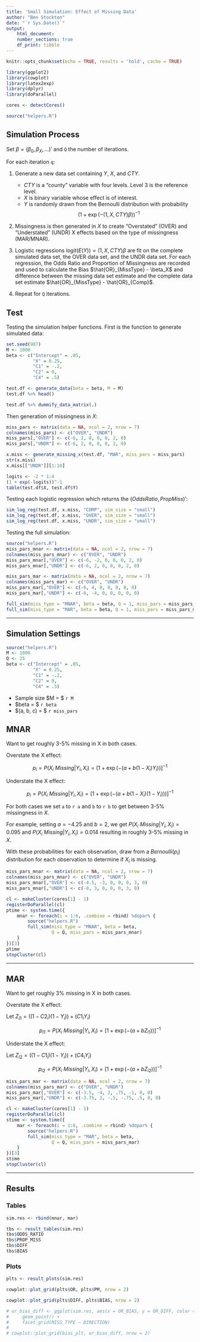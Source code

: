```yaml
---
title: 'Small Simulation: Effect of Missing Data'
author: "Ben Stockton"
date: "`r Sys.Date()`"
output: 
    html_document:
    number_sections: true 
    df_print: tibble
---
```


```r
knitr::opts_chunk$set(echo = TRUE, results = 'hold', cache = TRUE)

library(ggplot2)
library(cowplot)
library(latex2exp)
library(dplyr)
library(doParallel)

cores <- detectCores()

source("helpers.R")
```

## Simulation Process

Set $\beta = (\beta_0, \beta_X, ...)'$ and `Q` the number of iterations.

For each iteration `q`:

1. Generate a new data set containing $Y$, $X$, and $CTY$. 

    - $CTY$ is a "county" variable with four levels. Level 3 is the reference level.
    - $X$ is binary variable whose effect is of interest. 
    - $Y$ is randomly drawn from the Bernoulli distribution with probability $$(1 + \exp(-(1, X, CTY) \beta))^{-1}$$

2. Missingness is then generated in $X$ to create "Overstated" (OVER) and "Understated" (UNDR) X effects based on the type of missingness (MAR/MNAR).
3. Logistic regressions $logit(E(Y)) = (1, X, CTY)\beta$ are fit on the complete simulated data set, the OVER data set, and the UNDR data set. For each regression, the Odds Ratio and Proportion of Missingness are recorded and used to calculate the Bias $\hat{OR}_{MissType} - \beta_X$ and difference between the missing data set estimate and the complete data set estimate $\hat{OR}_{MissType} - \hat{OR}_{Comp}$.
4. Repeat for `Q` iterations.

## Test

Testing the simulation helper functions. First is the function to generate simulated data:
```r
set.seed(987)
M <- 1000
beta <- c("Intercept" = .05, 
          "X" = 0.25, 
          "C1" = -.2, 
          "C2" = 0,
          "C4" = .5)

test.df <- generate_data(beta = beta, M = M)
test.df %>% head()
```

```r
test.df %>% dummify_data_matrix(.)
```


Then generation of missingness in $X$:

```r
miss_pars <- matrix(data = NA, ncol = 2, nrow = 7)
colnames(miss_pars) <- c("OVER", "UNDR")
miss_pars[,"OVER"] <- c(-6, 2, 0, 0, 0, 2, 0)
miss_pars[,"UNDR"] <- c(-6, 2, 0, 0, 0, 2, 0)

x.miss <- generate_missing_x(test.df, "MAR", miss_pars = miss_pars)
str(x.miss)
x.miss[["UNDR"]][1:10]
```

```r
logits <- -2 * 1:4
(1 + exp(-logits))^-1
table(test.df$X, test.df$Y)
```


Testing each logistic regression which returns the $(OddsRatio, PropMiss)'$:
```r
sim_log_reg(test.df, x.miss, "COMP", sim_size = "small")
sim_log_reg(test.df, x.miss, "OVER", sim_size = "small")
sim_log_reg(test.df, x.miss, "UNDR", sim_size = "small")
```

Testing the full simulation:

```r
source("helpers.R")
miss_pars_mnar <- matrix(data = NA, ncol = 2, nrow = 7)
colnames(miss_pars_mnar) <- c("OVER", "UNDR")
miss_pars_mnar[,"OVER"] <- c(-6, -2, 0, 0, 0, 2, 0)
miss_pars_mnar[,"UNDR"] <- c(-6, 2, 0, 0, 0, 2, 0)

miss_pars_mar <- matrix(data = NA, ncol = 2, nrow = 7)
colnames(miss_pars_mar) <- c("OVER", "UNDR")
miss_pars_mar[,"OVER"] <- c(-6, 4, 0, 0, 0, 0, 0)
miss_pars_mar[,"UNDR"] <- c(-6, -4, 0, 0, 0, 0, 0)

full_sim(miss_type = "MNAR", beta = beta, Q = 1, miss_pars = miss_pars_mnar)
full_sim(miss_type = "MAR", beta = beta, Q = 1, miss_pars = miss_pars_mar)
```

---

## Simulation Settings

```r
source("helpers.R")
M <- 1000
Q <- 25
beta <- c("Intercept" = .05, 
          "X" = 0.25, 
          "C1" = -.2, 
          "C2" = 0,
          "C4" = .5)
```

- Sample size $M = $ `r M`
- $beta = $ `r beta`
- $(a, b, c) = $ `r miss_pars`

## MNAR

Want to get roughly 3-5% missing in X in both cases.

Overstate the X effect:

$$p_i = P(X_i ~ Missing | Y_i, X_i) = [1 + \exp(-(a + b (1 - X_i) Y_i))]^{-1}$$

Understate the X effect:

$$p_i = P(X_i ~ Missing | Y_i, X_i) = [1 + \exp(-(a+b (1 - X_i) (1 - Y_i)))]^{-1}$$

For both cases we set `a` to `r a` and `b` to `r b` to get between 3-5% missingness in $X$. 

For example, setting $a = -4.25$ and $b = 2$, we get $P(X_i ~ Missing | Y_i, X_i) = 0.095$ and $P(X_i ~ Missing | Y_i, X_i) = 0.014$ resulting in roughly 3-5% missing in $X$.

With these probabilities for each observation, draw from a $Bernoulli(p_i)$ distribution for each observation to determine if $X_i$ is missing.

```r
miss_pars_mnar <- matrix(data = NA, ncol = 2, nrow = 7)
colnames(miss_pars_mnar) <- c("OVER", "UNDR")
miss_pars_mnar[,"OVER"] <- c(-4.5, -3, 0, 0, 0, 3, 0)
miss_pars_mnar[,"UNDR"] <- c(-8, 3, 0, 0, 0, 3, 0)

cl <- makeCluster(cores[1] - 1)
registerDoParallel(cl)
ptime <- system.time({
    mnar <- foreach(i = 1:6, .combine = rbind) %dopar% {
        source("helpers.R")
        full_sim(miss_type = "MNAR", beta = beta,
                 Q = Q, miss_pars = miss_pars_mnar)
    }
})[3]
ptime
stopCluster(cl)
```

---

## MAR

Want to get roughly 3% missing in X in both cases.

Overstate the X effect:

Let $Z_{i1} = ((1-C2_i)(1 - Y_i)) + (C1_i Y_i)$

$$p_{i1} = P(X_i ~ Missing | Y_i, X_i) = [1 + \exp(-(a + b Z_{i1}))]^{-1}$$

Understate the X effect:

Let $Z_{i2} = ((1-C1_i)(1 - Y_i)) + (C4_i Y_i)$

$$p_{i2} = P(X_i ~ Missing | Y_i, X_i) = [1 + \exp(-(a + b Z_{i2}))]^{-1}$$

```r
miss_pars_mar <- matrix(data = NA, ncol = 2, nrow = 7)
colnames(miss_pars_mar) <- c("OVER", "UNDR")
miss_pars_mar[,"OVER"] <- c(-3.5, -4, 2, .75, -1, 0, 0)
miss_pars_mar[,"UNDR"] <- c(-3.75, 2, -.5, -.75, .5, 0, 0)

cl <- makeCluster(cores[1] - 1)
registerDoParallel(cl)
stime <- system.time({
    mar <- foreach(i = 1:6, .combine = rbind) %dopar% {
        source("helpers.R")
        full_sim(miss_type = "MAR", beta = beta,
                 Q = Q, miss_pars = miss_pars_mar)
    }
})[3]
stime
stopCluster(cl)
```

---

## Results

### Tables

```r
sim.res <- rbind(mnar, mar)

tbs <- result_tables(sim.res)
tbs$ODDS_RATIO
tbs$PROP_MISS
tbs$DIFF
tbs$BIAS
```


### Plots

```r
plts <- result_plots(sim.res)

cowplot::plot_grid(plts$OR, plts$PM, nrow = 2)

cowplot::plot_grid(plts$DIFF, plts$BIAS, nrow = 2)
```



```r
# or_bias_diff <- ggplot(sim.res, aes(x = OR_BIAS, y = OR_DIFF, color = DIRECTION)) +
#     geom_point() +
#     facet_grid(MISS_TYPE ~ DIRECTION)
# 
# cowplot::plot_grid(bias_plt, or_bias_diff, nrow = 2)
```


